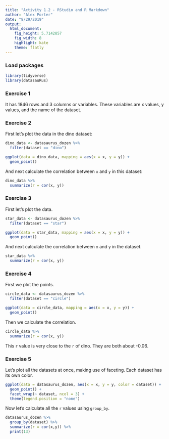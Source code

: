 ```yaml
---
title: "Activity 1.2 - RStudio and R Markdown"
author: "Alex Porter"
date: "8/29/2019"
output: 
  html_document: 
    fig_height: 5.7142857
    fig_width: 8
    highlight: kate
    theme: flatly
---
```


### Load packages

```r
library(tidyverse) 
library(datasauRus)
```


### Exercise 1

It has 1846 rows and 3 columns or variables. These variables are x values, y values, and the name of the dataset.

### Exercise 2

First let's plot the data in the dino dataset:

```r
dino_data <- datasaurus_dozen %>%
  filter(dataset == "dino")

ggplot(data = dino_data, mapping = aes(x = x, y = y)) +
  geom_point()
```

And next calculate the correlation between `x` and `y` in this dataset:

```r
dino_data %>%
  summarize(r = cor(x, y))
```

### Exercise 3


First let's plot the data.

```r
star_data <- datasaurus_dozen %>%
  filter(dataset == "star")

ggplot(data = star_data, mapping = aes(x = x, y = y)) +
  geom_point()
```

And next calculate the correlation between `x` and `y` in the dataset.

```r
star_data %>%
  summarize(r = cor(x, y))
```

### Exercise 4

First we plot the points.

```r
circle_data <- datasaurus_dozen %>%
  filter(dataset == "circle")

ggplot(data = circle_data, mapping = aes(x = x, y = y)) +
  geom_point()
```

Then we calculate the correlation.
```r
circle_data %>%
  summarize(r = cor(x, y))
```

This `r` value is very close to the `r` of dino. They are both about -0.06.

### Exercise 5

Let's plot all the datasets at once, making use of faceting. Each dataset has its own color.
```r
ggplot(data = datasaurus_dozen, aes(x = x, y = y, color = dataset)) +
  geom_point() +
  facet_wrap(~ dataset, ncol = 3) +
  theme(legend.position = "none")
```



Now let's calculate all the `r` values using `group_by`.
```r
datasaurus_dozen %>%
  group_by(dataset) %>%
  summarize(r = cor(x,y)) %>%
  print(13)
```

